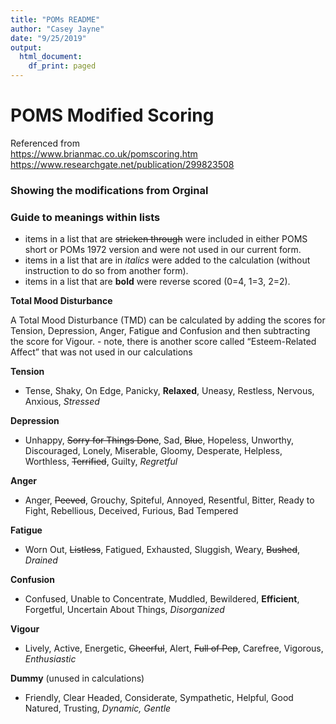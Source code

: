 ```yaml
---
title: "POMs README"
author: "Casey Jayne"
date: "9/25/2019"
output: 
  html_document:
    df_print: paged
---
```


# POMS Modified Scoring

Referenced from \
<https://www.brianmac.co.uk/pomscoring.htm> \
<https://www.researchgate.net/publication/299823508> 

### Showing the modifications from Orginal

### Guide to meanings within lists

+ items in a list that are ~~stricken through~~ were included in either POMS short or POMs 1972 version and were not used in our current form.
+ items in a list that are in *italics* were added to the calculation (without instruction to do so from another form).
+ items in a list that are **bold** were reverse scored (0=4, 1=3, 2=2).

**Total Mood Disturbance**

A Total Mood Disturbance (TMD) can be calculated by adding the scores for Tension, Depression, Anger, Fatigue and Confusion and then subtracting the score for Vigour. 
- note, there is another score called "Esteem-Related Affect" that was not used in our calculations


__Tension__ 

* Tense, Shaky, On Edge, Panicky, **Relaxed**, Uneasy, Restless, Nervous, Anxious, *Stressed*

__Depression__ 

* Unhappy, ~~Sorry for Things Done~~, Sad, ~~Blue~~, Hopeless, Unworthy, Discouraged, Lonely, Miserable, Gloomy, Desperate, Helpless, Worthless, ~~Terrified~~, Guilty, *Regretful*

__Anger__ 

* Anger, ~~Peeved~~, Grouchy, Spiteful, Annoyed, Resentful, Bitter, Ready to Fight, Rebellious, Deceived, Furious, Bad Tempered

__Fatigue__ 

* Worn Out, ~~Listless~~, Fatigued, Exhausted, Sluggish, Weary, ~~Bushed~~, *Drained*

__Confusion__ 

* Confused, Unable to Concentrate, Muddled, Bewildered, **Efficient**, Forgetful, Uncertain About Things, *Disorganized*

__Vigour__ 

* Lively, Active, Energetic, ~~Cheerful~~, Alert, ~~Full of Pep~~, Carefree, Vigorous, *Enthusiastic*

__Dummy__ (unused in calculations) 

* Friendly, Clear Headed, Considerate, Sympathetic, Helpful, Good Natured, Trusting, *Dynamic, Gentle*










